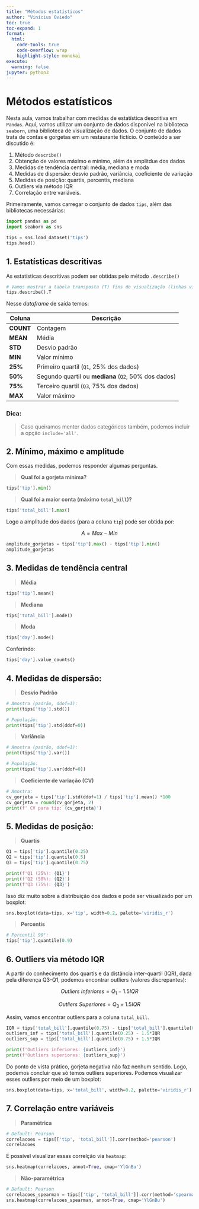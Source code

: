```yaml
---
title: "Métodos estatísticos"
author: "Vinícius Oviedo"
toc: true
toc-expand: 1
format:
  html:
    code-tools: true
    code-overflow: wrap
    highlight-style: monokai
execute:
  warning: false
jupyter: python3
---
```


# Métodos estatísticos

Nesta aula, vamos trabalhar com medidas de estatística descritiva em `Pandas`. Aqui, vamos utilizar um conjunto de dados disponível na biblioteca `seaborn`, uma biblioteca de visualização de dados. O conjunto de dados trata de contas e gorgetas em um restaurante fictício. O conteúdo a ser discutido é:

1. Método `describe()`
2. Obtenção de valores máximo e mínimo, além da amplitdue dos dados
3. Medidas de tendência central: média, mediana e moda
4. Medidas de dispersão: desvio padrão, variância, coeficiente de variação
5. Medidas de posição: quartis, percentis, mediana
6. Outliers via método IQR
7. Correlação entre variáveis.

Primeiramente, vamos carregar o conjunto de dados `tips`, além das bibliotecas necessárias:

```python
import pandas as pd
import seaborn as sns

tips = sns.load_dataset('tips')
tips.head()
```

## 1. Estatísticas descritivas

As estatísticas descritivas podem ser obtidas pelo método `.describe()`

```python
# Vamos mostrar a tabela transposta (T) fins de visualização (linhas viram colunas):
tips.describe().T
```

Nesse *dataframe* de saída temos:

| Coluna | Descrição |
| ------ | --------- |
| **COUNT** | Contagem |
| **MEAN** | Média |
| **STD** | Desvio padrão |
| **MIN** | Valor mínimo |
| **25%** | Primeiro quartil (`Q1`, 25% dos dados) |
| **50%** | Segundo quartil ou **mediana** (`Q2`, 50% dos dados) |
| **75%** | Terceiro quartil (`Q3`, 75% dos dados) |
| **MAX** | Valor máximo |

### Dica:
> Caso queiramos menter dados categóricos também, podemos incluir a opção `include='all'`.


## 2. Mínimo, máximo e amplitude

Com essas medidas, podemos responder algumas perguntas.

> **Qual foi a gorjeta mínima?**

```python
tips['tip'].min()
```

> **Qual foi a maior conta (máximo `total_bill`)?**

```python
tips['total_bill'].max()
```

Logo a amplitude dos dados (para a coluna `tip`) pode ser obtida por:

$$
A = Max - Min
$$

```python
amplitude_gorjetas = tips['tip'].max() - tips['tip'].min()
amplitude_gorjetas
```

## 3. Medidas de tendência central

> **Média**

```python
tips['tip'].mean()
```

> **Mediana**

```python
tips['total_bill'].mode()
```

> **Moda**

```python
tips['day'].mode()
```

Conferindo:

```python
tips['day'].value_counts()
```


## 4. Medidas de dispersão:

> **Desvio Padrão**

```python
# Amostra (padrão, ddof=1):
print(tips['tip'].std())

# População:
print(tips['tip'].std(ddof=0))
```

> **Variância**

```python
# Amostra (padrão, ddof=1):
print(tips['tip'].var())

# População:
print(tips['tip'].var(ddof=0))
```

> **Coeficiente de variação (CV)**

```python
# Amostra:
cv_gorjeta = tips['tip'].std(ddof=1) / tips['tip'].mean() *100
cv_gorjeta = round(cv_gorjeta, 2)
print(f' CV para tip: {cv_gorjeta}')
``` 


## 5. Medidas de posição:

> **Quartis**

```python
Q1 = tips['tip'].quantile(0.25)
Q2 = tips['tip'].quantile(0.5)
Q3 = tips['tip'].quantile(0.75)

print(f'Q1 (25%): {Q1}')
print(f'Q2 (50%): {Q2}')
print(f'Q3 (75%): {Q3}')
```

Isso diz muito sobre a distribuição dos dados e pode ser visualizado por um boxplot:

```python
sns.boxplot(data=tips, x='tip', width=0.2, palette='viridis_r')
```

> **Percentis**

```python
# Percentil 90°:
tips['tip'].quantile(0.9)
```

## 6. Outliers via método IQR

A partir do conhecimento dos quartis e da distância inter-quartil (IQR), dada pela diferença Q3-Q1, podemos encontrar outliers (valores discrepantes):

$$
Outliers \ Inferiores = Q_1 - 1.5 IQR
$$

$$
Outliers \ Superiores = Q_3 + 1.5 IQR
$$

Assim, vamos encontrar outliers para a coluna `total_bill`.

```python
IQR = tips['total_bill'].quantile(0.75) - tips['total_bill'].quantile(0.25)
outliers_inf = tips['total_bill'].quantile(0.25) - 1.5*IQR
outliers_sup = tips['total_bill'].quantile(0.75) + 1.5*IQR

print(f'Outliers inferiores: {outliers_inf}')
print(f'Outliers superiores: {outliers_sup}')
```

Do ponto de vista prático, gorjeta negativa não faz nenhum sentido. Logo, podemos concluir que só temos outliers superiores. Podemos visualizar esses outliers por meio de um boxplot:

```python
sns.boxplot(data=tips, x='total_bill', width=0.2, palette='viridis_r')
```


## 7. Correlação entre variáveis

> **Paramétrica**

```python
# Default: Pearson
correlacoes = tips[['tip', 'total_bill']].corr(method='pearson')
correlacoes
```

É possível visualizar essas correlção via `heatmap`:

```python
sns.heatmap(correlacoes, annot=True, cmap='YlGnBu')
```

> **Não-paramétrica**

```python
# Default: Pearson
correlacoes_spearman = tips[['tip', 'total_bill']].corr(method='spearman')
sns.heatmap(correlacoes_spearman, annot=True, cmap='YlGnBu')
```